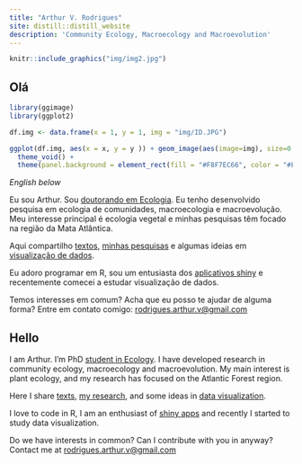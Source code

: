 ```yaml
---
title: "Arthur V. Rodrigues"
site: distill::distill_website
description: 'Community Ecology, Macroecology and Macroevolution'
---
```


```r

knitr::include_graphics("img/img2.jpg")

```

## Olá

<aside>

```r
library(ggimage)
library(ggplot2)

df.img <- data.frame(x = 1, y = 1, img = "img/ID.JPG")

ggplot(df.img, aes(x = x, y = y )) + geom_image(aes(image=img), size=0.6, asp = 1.6) +
  theme_void() +
  theme(panel.background = element_rect(fill = "#F8F7EC66", color = "#F8F7EC66"))
```

</aside>

<p style=" font-size:10pt">

*English below*

</p>

Eu sou Arthur. Sou [doutorando em Ecologia](https://www.ufrgs.br/leff/). Eu tenho desenvolvido pesquisa em ecologia de comunidades, macroecologia e macroevolução. Meu interesse principal é ecologia vegetal e minhas pesquisas têm focado na região da Mata Atlântica.

Aqui compartilho [textos](https://avrodrigues.github.io/avr_site/blog.html), [minhas pesquisas](https://avrodrigues.github.io/avr_site/pub.html) e algumas ideias em [visualização de dados](https://avrodrigues.github.io/avr_site/tidy_tuesday.html).

Eu adoro programar em R, sou um entusiasta dos [aplicativos shiny](https://avrodrigues.github.io/avr_site/shiny.html) e recentemente comecei a estudar visualização de dados.

Temos interesses em comum? Acha que eu posso te ajudar de alguma forma? Entre em contato comigo: [rodrigues.arthur.v\@gmail.com](mailto:rodrigues.arthur.v@gmail.com){.email}

## Hello

I am Arthur. I'm PhD [student in Ecology](https://www.ufrgs.br/leff/). I have developed research in community ecology, macroecology and macroevolution. My main interest is plant ecology, and my research has focused on the Atlantic Forest region.

Here I share [texts](https://avrodrigues.github.io/avr_site/blog.html), [my research](https://avrodrigues.github.io/avr_site/pub.html), and some ideas in [data visualization](https://avrodrigues.github.io/avr_site/tidy_tuesday.html).

I love to code in R, I am an enthusiast of [shiny apps](https://avrodrigues.github.io/avr_site/shiny.html) and recently I started to study data visualization.

Do we have interests in common? Can I contribute with you in anyway? Contact me at [rodrigues.arthur.v\@gmail.com](mailto:rodrigues.arthur.v@gmail.com){.email}
